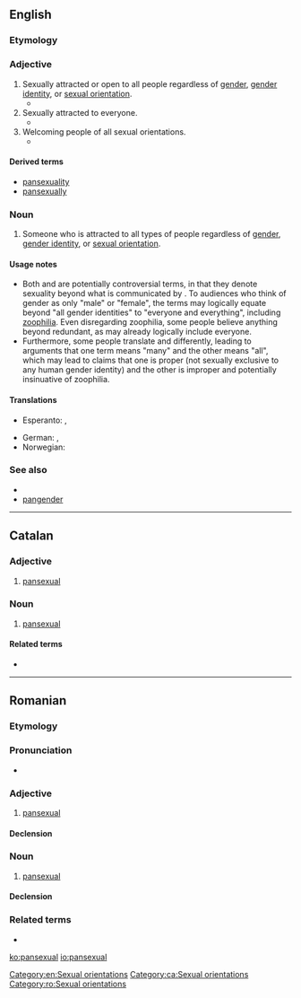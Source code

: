 ==English==

===Etymology===
{{prefix|pan|sexual|lang=en}}

===Adjective===
{{en-adj|-}}

# Sexually attracted or open to all people regardless of [[gender]], [[gender identity]], or [[sexual orientation]].
#* {{quote-news|1995|October 11|Owen McNally|The Vigor, Venom and Wit of Gore Vidal| Hartford Courant| page=E1| url=http://pqasb.pqarchiver.com/courant/access/22919641.html?dids=22919641:22919641&FMT=ABS| passage=As a writer/sexologist, he argues that people are neither homosexual nor heterosexual but '''pansexual'''.}}
# Sexually attracted to everyone.
#* {{quote-book|2004|John Leland|Hip: The History|url=http://books.google.com/books?id=oxzubo1GS7oC|isbn=0060528176|page=50| passage=To the end he denied that he was homosexual; his writings are '''pansexual''', finding carnal ripeness in the soul, in nature, as well as in men and women.}}
# Welcoming people of all sexual orientations.
#* {{quote-book|1998|Dossie Easton & Catherine A. Liszt|The Ethical Slut|url=http://books.google.com/books?id=I0OwAAAAIAAJ|isbn=1890159018|page=262
|passage=We like to attend '''pansexual''' group sex parties, which means that attendees may identify as gay or lesbian or bisexual or hetero or transgendered, but are generally comfortable and happy to play side-by-side with people whose desires may be entirely different than their own.}}

====Derived terms====
* [[pansexuality]]
* [[pansexually]]

===Noun===
{{en-noun}}

# Someone who is attracted to all types of people regardless of [[gender]], [[gender identity]], or [[sexual orientation]].

====Usage notes====
* Both {{term||pansexual|lang=en}} and {{term|omnisexual|lang=en}} are potentially controversial terms, in that they denote sexuality beyond what is communicated by {{term|bisexual|lang=en}}. To audiences who think of gender as only "male" or "female", the terms may logically equate beyond "all gender identities" to "everyone and everything", including [[zoophilia]]. Even disregarding zoophilia, some people believe anything beyond {{term||bisexual|lang=en}} redundant, as {{term||bisexual|lang=en}} may already logically include everyone.
* Furthermore, some people translate {{term|pan-|lang=en}} and {{term|omni-|lang=en}} differently, leading to arguments that one term means "many" and the other means "all", which may lead to claims that one is proper (not sexually exclusive to any human gender identity) and the other is improper and potentially insinuative of zoophilia.

====Translations====
{{trans-top|attraction to all gender identities}}
* Esperanto: {{t|eo|ĉiuseksema}}, {{t|eo|ajnseksema}}
{{trans-mid}}
* German: {{t|de|pansexuell}}, {{t+|de|pan}}
* Norwegian: {{t-needed|no}}
{{trans-bottom}}

===See also===
* {{list:sexual orientations/en}}
* [[pangender]]

[[Category:en:Sexual orientations]]

----

==Catalan==

===Adjective===
{{ca-adj|mf}}

# [[#English|pansexual]]

===Noun===
{{ca-noun|mf}}

# [[#English|pansexual]]

====Related terms====
* {{l|ca|pansexualitat}}

[[Category:ca:Sexual orientations]]

----

==Romanian==

===Etymology===
{{etyl|en|ro}} {{term|pansexual|lang=en}}

===Pronunciation===
* {{IPA|[panseksuˈal]|lang=ro}}

===Adjective===
{{ro-adj|4}}

# [[#English|pansexual]]

====Declension====
{{ro-adj-4}}

===Noun===
{{ro-noun|m|pansexuali}}

# [[#English|pansexual]]

====Declension====
{{ro-noun-m}}

===Related terms===
* {{l|ro|pansexualitate}}

[[Category:ro:Sexual orientations]]

[[ko:pansexual]]
[[io:pansexual]]